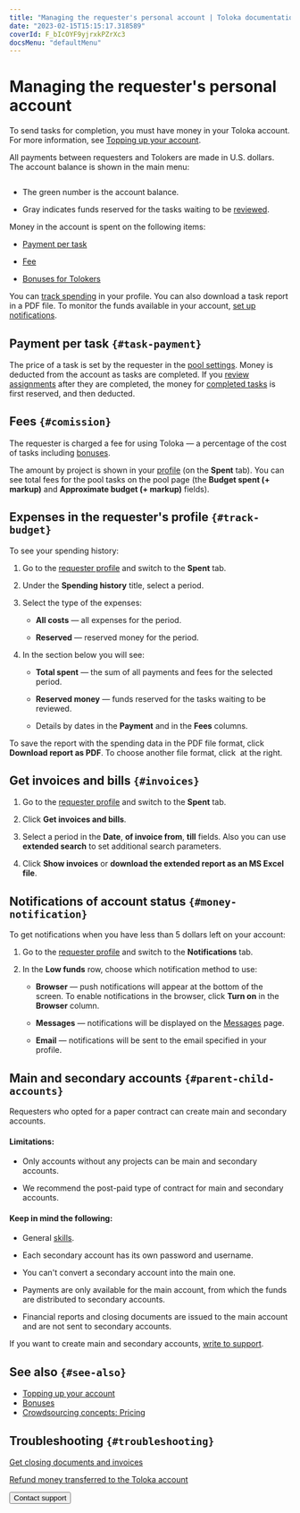 ```yaml
---
title: "Managing the requester's personal account | Toloka documentation"
date: "2023-02-15T15:15:17.318589"
coverId: F_bIcOYF9yjrxkPZrXc3
docsMenu: "defaultMenu"
---
```



# Managing the requester's personal account

To send tasks for completion, you must have money in your Toloka account. For more information, see [Topping up your account](/docs/guide/refill).

All payments between requesters and Tolokers are made in U.S. dollars. The account balance is shown in the main menu:

<Image width="449px" withBackground imageId="1675426586643" alt="" />

- The green number is the account balance.

- Gray indicates funds reserved for the tasks waiting to be [reviewed](/docs/glossary#assignment-review).

Money in the account is spent on the following items:

- [Payment per task](#task-payment)

- [Fee](#comission)

- [Bonuses for Tolokers](/docs/guide/bonus)

You can [track spending](#track-budget) in your profile. You can also download a task report in a PDF file. To monitor the funds available in your account, [set up notifications](#money-notification).

## Payment per task `{#task-payment}`

The price of a task is set by the requester in the [pool settings](/docs/glossary#pool). Money is deducted from the account as tasks are completed. If you [review assignments](/docs/guide/accept) after they are completed, the money for [completed tasks](/docs/glossary#completed-tasks) is first reserved, and then deducted.

## Fees `{#comission}`
The requester is charged a fee for using Toloka — a percentage of the cost of tasks including [bonuses](/docs/guide/bonus).

The amount by project is shown in your [profile](https://platform.toloka.ai/requester/profile) (on the **Spent** tab). You can see total fees for the pool tasks on the pool page (the **Budget spent (+ markup)** and **Approximate budget (+ markup)** fields).

## Expenses in the requester's profile `{#track-budget}`

To see your spending history:

1. Go to the [requester profile](https://platform.toloka.ai/requester/profile) and switch to the **Spent** tab.

1. Under the **Spending history** title, select a period.

1. Select the type of the expenses:

    - **All costs** —  all expenses for the period.

    - **Reserved** — reserved money for the period.

1. In the section below you will see:

    - **Total spent** — the sum of all payments and fees for the selected period.

    - **Reserved money** — funds reserved for the tasks waiting to be reviewed.

    - Details by dates in the **Payment** and in the **Fees** columns.

<Note mode="note" title="Note">

To save the report with the spending data in the PDF file format, click **Download report as PDF**. To choose another file format, click <img src="https://tlkfrontprod.azureedge.net/portal-production/static/uploaded/images/1675425179291/1675425179291_original_svg.svg" alt="" /> at the right.

</Note>

## Get invoices and bills `{#invoices}`
1. Go to the [requester profile](https://platform.toloka.ai/requester/profile) and switch to the **Spent** tab.

1. Click **Get invoices and bills**.

1. Select a period in the **Date**, **of invoice from**, **till** fields. Also you can use **extended search** to set additional search parameters.

1. Click **Show invoices** or **download the extended report as an MS Excel file**.

## Notifications of account status `{#money-notification}`

To get notifications when you have less than 5 dollars left on your account:

1. Go to the [requester profile](https://platform.toloka.ai/requester/profile) and switch to the **Notifications** tab.

1. In the **Low funds** row, choose which notification method to use:

    - **Browser** — push notifications will appear at the bottom of the screen. To enable notifications in the browser, click **Turn on** in the **Browser** column.

    - **Messages** — notifications will be displayed on the [Messages](https://platform.toloka.ai/requester/messages) page.

    - **Email** — notifications will be sent to the email specified in your profile.

## Main and secondary accounts `{#parent-child-accounts}`

Requesters who opted for a paper contract can create main and secondary accounts.

#### Limitations:

- Only accounts without any projects can be main and secondary accounts.

- We recommend the post-paid type of contract for main and secondary accounts.

#### Keep in mind the following:

- General [skills](/docs/glossary#skill).

- Each secondary account has its own password and username.

- You can't convert a secondary account into the main one.

- Payments are only available for the main account, from which the funds are distributed to secondary accounts.

- Financial reports and closing documents are issued to the main account and are not sent to secondary accounts.

If you want to create main and secondary accounts, [write to support](/docs/guide/troubleshooting/support?form-source=guide-budget).

## See also `{#see-also}`

- [Topping up your account](/docs/guide/refill)
- [Bonuses](/docs/guide/bonus)
- [Crowdsourcing concepts: Pricing](https://toloka.ai/knowledgebase/pricing/)

## Troubleshooting `{#troubleshooting}`

<TroubleshootingAmountGreaterThanPlanned/>

<FaqHowLongPayingInvoiceTake/>

<FaqCurrencyExchangeRate/>

<FaqAddMoney/>

<FaqDownloadPdf/>

[Get closing documents and invoices](/docs/guide/troubleshooting/support?form-source=guide-budget)

[Refund money transferred to the Toloka account](/docs/guide/troubleshooting/support?form-source=guide-budget)

<Button view="defaultInverse" size="l" type="link" url="/docs/guide/troubleshooting/support?form-source=guide-budget">Contact support</Button>
